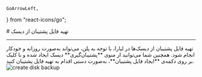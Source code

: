     GoArrowLeft,
} from "react-icons/go";


<Layout>
<Head>
<title>مستندات تهیه فایل پشتیبان (backup) از دیسک‌ - لیارا</title>

<meta property="og:title" content="مستندات خدمات رایانش ابری لیارا" />
<meta property="og:description" content="مستندات مربوط به نحوه تهیه فایل پشتیبان یا backup از دیسک‌ها در لیارا"  />
<meta property="og:image" content="https://files.liara.ir/liara/logos/liara-poster.jpg" />
</Head>
# تهیه فایل پشتیبان از دیسک

<hr className="mb-2" />
تهیه فایل پشتیبان از دیسک‌ها در لیارا، با توجه به پلن، می‌تواند به‌صورت روزانه و خودکار انجام شود. همچنین شما می‌توانید از منوی **پشتیبان‌گیری** دیسک ایجاد شده و با کلیک بر روی دکمه‌ی **ایجاد فایل پشتیبان**، به‌صورت دستی اقدام به تهیه فایل پشتیبان کنید.

<div className="h-4" />
<img src="https://files.liara.ir/docs/disks/backup.gif" alt="create disk backup"/>
<div className="h-4" />

</Layout>